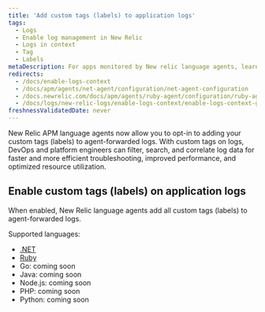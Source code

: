 ```yaml
---
title: 'Add custom tags (labels) to application logs'
tags:
  - Logs
  - Enable log management in New Relic
  - Logs in context
  - Tag
  - Labels
metaDescription: For apps monitored by New relic language agents, learn how to add custome tags (labels) to logs.
redirects:
  - /docs/enable-logs-context
  - /docs/apm/agents/net-agent/configuration/net-agent-configuration
  - /docs.newrelic.com/docs/apm/agents/ruby-agent/configuration/ruby-agent-configuration/
  - /docs/logs/new-relic-logs/enable-logs-context/enable-logs-context-go
freshnessValidatedDate: never
---
```


New Relic APM language agents now allow you to opt-in to adding your custom tags (labels) to agent-forwarded logs. 
With custom tags on logs, DevOps and platform engineers can filter, search, and correlate log data for faster and more efficient troubleshooting, improved performance, and optimized resource utilization.

## Enable custom tags (labels) on application logs

When enabled, New Relic language agents add all custom tags (labels) to agent-forwarded logs.

Supported languages:

* [.NET](/docs/apm/agents/net-agent/configuration/net-agent-configuration) 
* [Ruby](/docs.newrelic.com/docs/apm/agents/ruby-agent/configuration/ruby-agent-configuration/)
* Go: coming soon
* Java: coming soon
* Node.js: coming soon
* PHP: coming soon
* Python: coming soon
